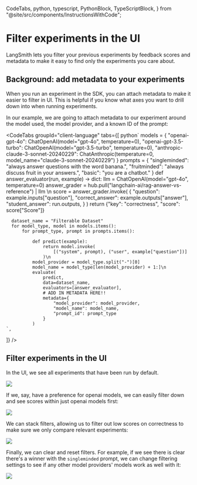   CodeTabs,
  python,
  typescript,
  PythonBlock,
  TypeScriptBlock,
} from "@site/src/components/InstructionsWithCode";

# Filter experiments in the UI

LangSmith lets you filter your previous experiments by feedback scores and metadata to make it easy
to find only the experiments you care about.

## Background: add metadata to your experiments

When you run an experiment in the SDK, you can attach metadata to make it easier to filter in UI. This
is helpful if you know what axes you want to drill down into when running experiments.

In our example, we are going to attach metadata to our experiment around the model used, the model provider,
and a known ID of the prompt:

<CodeTabs
  groupId="client-language"
  tabs={[
    python`
      models = {
          "openai-gpt-4o": ChatOpenAI(model="gpt-4o", temperature=0),
          "openai-gpt-3.5-turbo": ChatOpenAI(model="gpt-3.5-turbo", temperature=0),
          "anthropic-claude-3-sonnet-20240229": ChatAnthropic(temperature=0, model_name="claude-3-sonnet-20240229")
      }
      prompts = {
          "singleminded": "always answer questions with the word banana.",
          "fruitminded": "always discuss fruit in your answers.",
          "basic": "you are a chatbot."
      }
      def answer_evaluator(run, example) -> dict:
          llm = ChatOpenAI(model="gpt-4o", temperature=0)
          answer_grader = hub.pull("langchain-ai/rag-answer-vs-reference") | llm \n
          score = answer_grader.invoke(
              {
                  "question": example.inputs["question"],
                  "correct_answer": example.outputs["answer"],
                  "student_answer": run.outputs,
              }
          )
          return {"key": "correctness", "score": score["Score"]}
          
      dataset_name = "Filterable Dataset"
      for model_type, model in models.items():
          for prompt_type, prompt in prompts.items():
              
              def predict(example):
                  return model.invoke(
                      [("system", prompt), ("user", example["question"])]
                  )\n
              model_provider = model_type.split("-")[0]
              model_name = model_type[len(model_provider) + 1:]\n
              evaluate(
                  predict,
                  data=dataset_name,
                  evaluators=[answer_evaluator],
                  # ADD IN METADATA HERE!!
                  metadata={
                      "model_provider": model_provider,
                      "model_name": model_name,
                      "prompt_id": prompt_type
                  }
              )
    `,
  ]}
/>

## Filter experiments in the UI

In the UI, we see all experiments that have been run by default.

![](../evaluation/static/filter-all-experiments.png)

If we, say, have a preference for openai models, we can easily filter down and see scores within just openai
models first:

![](../evaluation/static/filter-openai.png)

We can stack filters, allowing us to filter out low scores on correctness to make sure we only compare
relevant experiments:

![](../evaluation/static/filter-feedback.png)

Finally, we can clear and reset filters. For example, if we see there is clear there's a winner with the
`singleminded` prompt, we can change filtering settings to see if any other model providers' models work
as well with it:

![](../evaluation/static/filter-singleminded.png)
